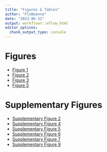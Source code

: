 ```yaml
---
title: "Figures & Tables"
author: "FloWuenne"
date: "2023-06-12"
output: workflowr::wflow_html
editor_options:
  chunk_output_type: console
---
```


# Figures

- [Figure 1](./figures.Figure1.html)
- [Figure 2](./figures.Figure2.html)
- [Figure 3](./figures.Figure3.html)
- [Figure 5](./figures.Figure5.html)

# Supplementary Figures

- [Supplementary Figure 2](./figures.supplementary_figure_2.QC_spots.html)
- [Supplementary Figure 4](./figures.supplementary_figure_4.segmentation_metrics.html)
- [Supplementary Figure 5](./figures.supplementary_figure_5.molkart_spatial_plots.html)
- [Supplementary Figure 6](./figures.supplementary_figure_6.pixie.html)
- [Supplementary Figure 7](./figures.supplementary_figure_7.html)
- [Supplementary Figure 9](./figures.supplementary_figure_9.proteomics_qc.html)

